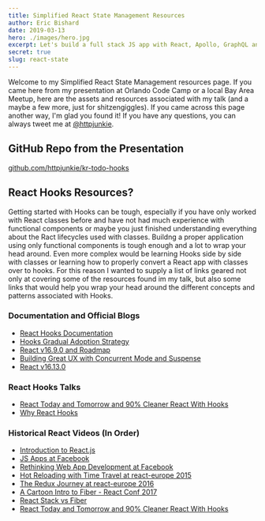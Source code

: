 ```yaml
---
title: Simplified React State Management Resources
author: Eric Bishard 
date: 2019-03-13
hero: ./images/hero.jpg
excerpt: Let's build a full stack JS app with React, Apollo, GraphQL and Express using Couchbase Server as a datastore.
secret: true
slug: react-state
---
```


Welcome to my Simplified React State Management resources page. 
If you came here from my presentation at Orlando Code Camp or a local Bay Area Meetup, here are the assets and resources associated with my talk (and a maybe a few more, just for shitzengiggles). 
If you came across this page another way, I'm glad you found it! 
If you have any questions, you can always tweet me at [@httpjunkie](https://twitter.com/httpJunkie).

## GitHub Repo from the Presentation

[github.com/httpjunkie/kr-todo-hooks]()

## React Hooks Resources?

Getting started with Hooks can be tough, especially if you have only worked with React classes before and have not had much experience with functional components or maybe you just finished understanding everything about the Ract lifecycles used with classes. Buildng a proper application using only functional components is tough enough and a lot to wrap your head around. Even more complex would be learning Hooks side by side with classes or learning how to properly convert a React app with classes over to hooks. For this reason I wanted to supply a list of links geared not only at covering some of the resources found im my talk, but also some links that would help you wrap your head around the different concepts and patterns associated with Hooks. 

### Documentation and Official Blogs

- [React Hooks Documentation](https://reactjs.org/docs/hooks-intro.html)
- [Hooks Gradual Adoption Strategy](https://reactjs.org/docs/hooks-intro.html#gradual-adoption-strategy)
- [React v16.9.0 and Roadmap](https://reactjs.org/blog/2019/08/08/react-v16.9.0.html)
- [Building Great UX with Concurrent Mode and Suspense](https://reactjs.org/blog/2019/11/06/building-great-user-experiences-with-concurrent-mode-and-suspense.html)
- [React v16.13.0](https://reactjs.org/blog/2020/02/26/react-v16.13.0.html)

### React Hooks Talks

- [React Today and Tomorrow and 90% Cleaner React With Hooks](https://www.youtube.com/watch?v=dpw9EHDh2bM)
- [Why React Hooks](https://www.youtube.com/watch?v=eX_L39UvZes)

### Historical React Videos (In Order)

- [Introduction to React.js](https://www.youtube.com/watch?v=XxVg_s8xAms)
- [JS Apps at Facebook](https://www.youtube.com/watch?v=GW0rj4sNH2w)
- [Rethinking Web App Development at Facebook](https://www.youtube.com/watch?v=nYkdrAPrdcw)
- [Hot Reloading with Time Travel at react-europe 2015](https://www.youtube.com/watch?v=xsSnOQynTHs)
- [The Redux Journey at react-europe 2016](https://www.youtube.com/watch?v=uvAXVMwHJXU)
- [A Cartoon Intro to Fiber - React Conf 2017](https://www.youtube.com/watch?v=ZCuYPiUIONs)
- [React Stack vs Fiber](https://www.youtube.com/watch?v=Qu_6ItnlDQg)
- [React Today and Tomorrow and 90% Cleaner React With Hooks](https://www.youtube.com/watch?v=dpw9EHDh2bM)
